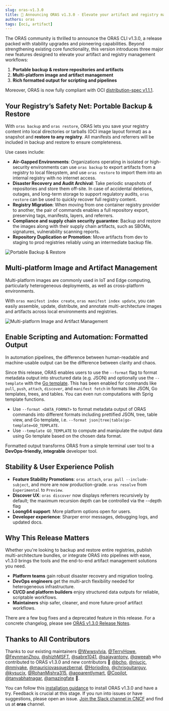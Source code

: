 ```yaml
---
slug: oras-v1.3.0
title: 🚀 Announcing ORAS v1.3.0 - Elevate your artifact and registry management workflows
authors: oras
tags: [oci, artifact]
---
```


The ORAS community is thrilled to announce the ORAS CLI v1.3.0, a release packed with stability upgrades and pioneering capabilities. Beyond strengthening existing core functionality, this version introduces three major new features designed to elevate your artifact and registry management workflows:

1. **Portable backup & restore repositories and artifacts**
2. **Multi-platform image and artifact management**
3. **Rich formatted output for scripting and pipelines**

Moreover, ORAS is now fully compliant with OCI [distribution-spec v1.1.1](https://github.com/opencontainers/distribution-spec/releases/tag/v1.1.1).

## Your Registry’s Safety Net: Portable Backup & Restore

With `oras backup` and `oras restore`, ORAS lets you save your registry content into local directories or tarballs (OCI image layout format) as a snapshot and **restore to any registry**. All manifests and referrers will be included in backup and restore to ensure completeness.

Use cases include:

- **Air-Gapped Environments**: Organizations operating in isolated or high-security environments can use `oras backup` to export artifacts from a registry to local filesystem, and use `oras restore` to import them into an internal registry with no internet access.
- **Disaster Recovery and Audit Archival**: Take periodic snapshots of repositories and store them off-site. In case of accidental deletions, outages, and long-term storage to support regulatory audits, `oras restore` can be used to quickly recover full registry content.
- **Registry Migration**: When moving from one container registry provider to another, the pair of commands enables a full repository export, preserving tags, manifests, layers, and referrers.
- **Compliance and supply chain security guarantee**: Backup and restore the images along with their supply chain artifacts, such as SBOMs, signatures, vulnerability scanning reports.
- **Repository Duplication or Promotion**: Move artifacts from dev to staging to prod registries reliably using an intermediate backup file.

![Portable Backup & Restore](./img/oras-backup-restore.svg)

## Multi-platform Image and Artifact Management

Multi-platform images are commonly used in IoT and Edge computing, particularly heterogeneous deployments, as well as cross-platform environments.

With `oras manifest index create`, `oras manifest index update`, you can easily assemble, update, distribute, and annotate multi-architecture images and artifacts across local environments and registries.

![Multi-platform Image and Artifact Management](./img/create-multi-arch.svg)

## Enable Scripting and Automation: Formatted Output 

In automation pipelines, the difference between human-readable and machine-usable output can be the difference between clarity and chaos.

Since this release, ORAS enables users to use the `--format` flag to format metadata output into structured data (e.g. JSON) and optionally use the `--template` with the [Go template](https://pkg.go.dev/text/template). This has been enabled for commands like `pull`, `push`, `attach`, `discover`, and `manifest fetch` in formats like JSON, Go templates, trees, and tables. You can even run computations with Sprig template functions.

- Use `--format <DATA_FORMAT>` to format metadata output of ORAS commands into different formats including prettified JSON, tree, table view, and Go template, i.e. `--format json|tree|table|go-template=GO_TEMPLATE`. 
- Use `--template GO_TEMPLATE` to compute and manipulate the output data using Go template based on the chosen data format. 

Formatted output transforms ORAS from a simple terminal user tool to a **DevOps-friendly, integrable** developer tool.

## Stability & User Experience Polish

* **Feature Stability Promotions**: `oras attach`, `oras pull --include-subject`, and more are now production-grade. `oras resolve` from `Experimental` to `Preview`.
* **Discover UX**: `oras discover` now displays referrers recursively by default; the maximum recursion depth can be controlled via the --depth flag
* **Loong64 support**: More platform options open for users.
* **Developer experience**: Sharper error messages, debugging logs, and updated docs.

## Why This Release Matters

Whether you're looking to backup and restore entire registries, publish multi-architecture bundles, or integrate ORAS into pipelines with ease, v1.3.0 brings the tools and the end-to-end artifact management solutions you need.

* **Platform teams** gain robust disaster recovery and migration tooling.
* **DevOps engineers** get the multi-arch flexibility needed for heterogeneous infrastructure.
* **CI/CD and platform builders** enjoy structured data outputs for reliable, scriptable workflows.
* **Maintainers** ship safer, cleaner, and more future-proof artifact workflows.

There are a few bug fixes and a deprecated feature in this release. For a concrete changelog, please see [ORAS v1.3.0 Release Notes](https://github.com/oras-project/oras/releases/tag/https://github.com/oras-project/oras/releases/tag/v1.3.0).

## Thanks to All Contributors

Thanks to our existing maintainers [@Wwwsylvia](https://github.com/Wwwsylvia), [@TerryHowe](https://github.com/TerryHowe), [@FeynmanZhou](https://github.com/FeynmanZhou), [@shizhMSFT](https://github.com/shizhMSFT), [@sabre1041](https://github.com/sabre1041), [@sajayantony](https://github.com/sajayantony), [@qweeah](https://github.com/qweeah) who contributed to ORAS v1.3.0 and new contributors 🎉 [@bcho](https://github.com/bcho), [@njucjc](https://github.com/njucjc), [@nmiyake](https://github.com/nmiyake), [@mauriciovasquezbernal](https://github.com/mauriciovasquezbernal), [@Horiodino](https://github.com/Horiodino), [@chrisguitarguy](https://github.com/chrisguitarguy), [@kysucix](https://github.com/kysucix), [@RohanMishra315](https://github.com/RohanMishra315), [@apparentlymart](https://github.com/apparentlymart), [@Copilot](https://github.com/Copilot), [@tanyabhatnagar](https://github.com/tanyabhatnagar), [@amazingfate](https://github.com/amazingfate) 🚀.

You can follow this [installation guidance](https://oras.land/docs/1.3.0/installation) to install ORAS v1.3.0 and have a try.
Feedback is crucial at this stage. If you run into issues or have suggestions, please open an issue. [Join the Slack channel in CNCF](https://slack.cncf.io/) and find us at **oras** channel.
